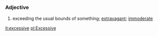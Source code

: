 =={{en}}==
===Adjective===
# exceeding the usual bounds of something; [[extravagant]]; [[immoderate]]

[[it:excessive]]
[[pl:Excessive]]